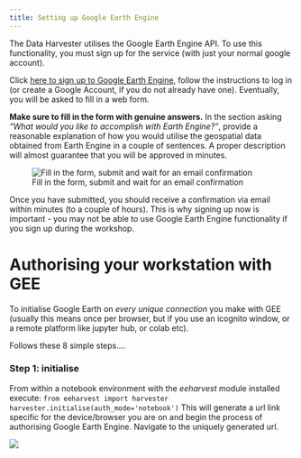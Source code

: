 ```yaml
---
title: Setting up Google Earth Engine
---
```


The Data Harvester utilises the Google Earth Engine API. To use this functionality, you must sign up for the service (with just your normal google account).

Click [here to sign up to Google Earth Engine](https://earthengine.google.com/signup/), follow the instructions to log in (or create a Google Account, if you do not already have one). Eventually, you will be asked to fill in a web form.

**Make sure to fill in the form with genuine answers.** In the section asking *"What would you like to accomplish with Earth Engine?"*, provide a reasonable explanation of how you would utilise the geospatial data obtained from Earth Engine in a couple of sentences. A proper description will almost guarantee that you will be approved in minutes.

![Fill in the form, submit and wait for an email confirmation](assets/gee_signup.jpg)

Once you have submitted, you should receive a confirmation via email within minutes (to a couple of hours). This is why signing up now is important - you may not be able to use Google Earth Engine functionality if you sign up during the workshop.


# Authorising your workstation with GEE

To initialise Google Earth on *every unique connection* you make with GEE (usually this means once per browser, but if you use an icognito window, or a remote platform like jupyter hub, or colab etc).

Follows these 8 simple steps....

### Step 1: initialise
From within a notebook environment with the *eeharvest* module installed execute:
  ```
  from eeharvest import harvester
  harvester.initialise(auth_mode='notebook')
  ```
  This will generate a url link specific for the device/browser you are on and begin the process of authorising Google Earth Engine. Navigate to the uniquely generated url.

![](assets/gee_01.jpg)
